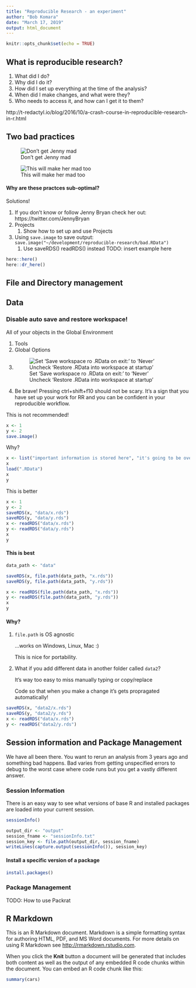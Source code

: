 ```yaml
---
title: "Reproducible Research - an experiment"
author: "Bob Komara"
date: "March 17, 2019"
output: html_document
---
```


```r
knitr::opts_chunk$set(echo = TRUE)
```

## What is reproducible research?

1. What did I do?
2. Why did I do it?
3. How did I set up everything at the time of the analysis?
4. When did I make changes, and what were they?
5. Who needs to access it, and how can I get it to them?

http://t-redactyl.io/blog/2016/10/a-crash-course-in-reproducible-research-in-r.html

## Two bad practices

![Don't get Jenny mad](https://pbs.twimg.com/media/DQugFIWUEAErq0D.jpg)

![This will make her mad too](https://pbs.twimg.com/media/DQugFMjV4AAZtB-.jpg)

#### Why are these practces sub-optimal?

Solutions!

1. If you don't know or follow Jenny Bryan check her out: https://twitter.com/JennyBryan
1. Projects
    1. Show how to set up and use Projects
2. Using `save.image` to save output: `save.image("~/development/reproducible-research/bad.RData")`
    1. Use saveRDS() readRDS() instead TODO: insert example here

```r
here::here()
here::dr_here()
```

## File and Directory management


## Data

### Disable auto save and restore workspace!

All of your objects in the Global Environment

1. Tools
2. Global Options
3. ![Set 'Save workspace ro .RData on exit:' to 'Never' <br> Uncheck 'Restore .RData into workspace at startup'](figures/rdata.PNG)

4. Be brave! Pressing ctrl+shift+f10 should not be scary. It's a sign that you have set up your work for RR and you can be confident in your reproducible workflow.

This is not recommended!
```r
x <- 1
y <- 2
save.image()
```

Why?
```r
x <- list("important information is stored here", "it's going to be overwritten!!!")
x
load(".RData")
x
y
```

This is better
```r
x <- 1
y <- 2
saveRDS(x, "data/x.rds")
saveRDS(y, "data/y.rds")
x <- readRDS("data/x.rds")
y <- readRDS("data/y.rds")
x
y
```

#### This is best
```r
data_path <- "data"

saveRDS(x, file.path(data_path, "x.rds"))
saveRDS(y, file.path(data_path, "y.rds"))

x <- readRDS(file.path(data_path, "x.rds"))
y <- readRDS(file.path(data_path, "y.rds"))
x
y
```
#### Why?

1. `file.path` is OS agnostic

    ...works on Windows, Linux, Mac :)

    This is nice for portability.
    
2. What if you add different data in another folder called `data2`?
    
    It's way too easy to miss manually typing or copy/replace
    
    Code so that when you make a change it's gets propragated automatically!

```r
saveRDS(x, "data2/x.rds")
saveRDS(y, "data2/y.rds")
x <- readRDS("data/x.rds")
y <- readRDS("data2/y.rds")
```

## Session information and Package Management

We have all been there. You want to rerun an analysis from 3 years ago and something bad happens. Bad varies from getting unspecified errors to debug to the worst case where code runs but you get a vastly different answer.

### Session Information

There is an easy way to see what versions of base R and installed packages are loaded into your current session.
```r
sessionInfo()
```

```r
output_dir <- "output"
session_fname <- "sessionInfo.txt"
session_key <- file.path(output_dir, session_fname)
writeLines(capture.output(sessionInfo()), session_key)
```

#### Install a specific version of a package

```r
install.packages()
```

### Package Management

TODO: How to use Packrat

## R Markdown

This is an R Markdown document. Markdown is a simple formatting syntax for authoring HTML, PDF, and MS Word documents. For more details on using R Markdown see <http://rmarkdown.rstudio.com>.

When you click the **Knit** button a document will be generated that includes both content as well as the output of any embedded R code chunks within the document. You can embed an R code chunk like this:

```r
summary(cars)
```


